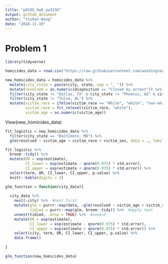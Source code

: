 ```yaml
---
title: "p8105_hw6_yw3236"
output: github_document
author: "Yishan Wang"
date: "2018-11-19"
---
```


# Problem 1

```r
library(tidyverse)
```

```r
homicides_data = read.csv("https://raw.githubusercontent.com/washingtonpost/data-homicides/master/homicide-data.csv")
```

```r
new_homicides_data = homicides_data %>%
  mutate(city_state = paste(city, state, sep = ", ")) %>%
  mutate(resolved = as.numeric(disposition == "Closed by arrest")) %>% #factor???
  filter(city_state != "Dallas, TX" & city_state != "Phoenix, AZ" & city_state != "Kansas City, MO") %>%
  filter(city_state != "Tulsa, AL") %>%
  mutate(victim_race = ifelse(victim_race == "White", "white", "non-white"),
         victim_race = fct_relevel(victim_race, "white"),
         victim_age = as.numeric(victim_age))
```
View(new_homicides_data)

```r
fit_logistic = new_homicides_data %>%
  filter(city_state == "Baltimore, MD") %>%
  glm(resolved ~ victim_age + victim_race + victim_sex, data = ., family = binomial()) 
```

```r
fit_logistic %>% 
  broom::tidy() %>% 
  mutate(OR = exp(estimate),
         CI_lower = exp(estimate - qnorm(0.975) * std.error),
         CI_upper = exp(estimate + qnorm(0.975) * std.error)) %>%
  select(term, OR, CI_lower, CI_upper, p.value) %>% 
  knitr::kable(digits = 3)
```

```r
glm_function = function(city_data){
  
  city_data %>%
    nest(-city) %>%  #nest first
    mutate(glm = purrr::map(data, ~glm(resolved ~ victim_age + victim_race + victim_sex, data = ., family = binomial())),
           tidied = purrr::map(glm, broom::tidy)) %>%  #apply test
    unnest(tidied, .drop = TRUE) %>%  #unnest
    mutate(OR = exp(estimate),
           CI_lower = exp(estimate - qnorm(0.975) * std.error),
           CI_upper = exp(estimate + qnorm(0.975) * std.error)) %>%
    select(city, term, OR, CI_lower, CI_upper, p.value) %>% 
    data.frame()
  
}
```

```r
glm_function(new_homicides_data)
```

